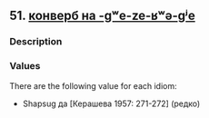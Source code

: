 ## 51. <a href =  'https://agricolamz.github.io/The_Circassian_Isoglosses_Database/51.html'>конверб на -gʷe-ze-ʁʷə-gʲe</a>
### Description



### Values
There are the following value for each idiom:

* Shapsug  да [Керашева 1957: 271-272] (редко)

